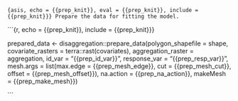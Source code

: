 ```{asis, echo = {{prep_knit}}, eval = {{prep_knit}}, include = {{prep_knit}}}
Prepare the data for fitting the model.
```

```{r, echo = {{prep_knit}}, include = {{prep_knit}}}

prepared_data <- disaggregation::prepare_data(polygon_shapefile = shape,
                                     covariate_rasters = terra::rast(covariates),
                                     aggregation_raster = aggregation,
                                     id_var = "{{prep_id_var}}",
                                     response_var = "{{prep_resp_var}}",
                                     mesh.args = list(max.edge = {{prep_mesh_edge}},
                                                      cut = {{prep_mesh_cut}},
                                                      offset = {{prep_mesh_offset}}),
                                     na.action = {{prep_na_action}},
                                     makeMesh = {{prep_make_mesh}})

```
